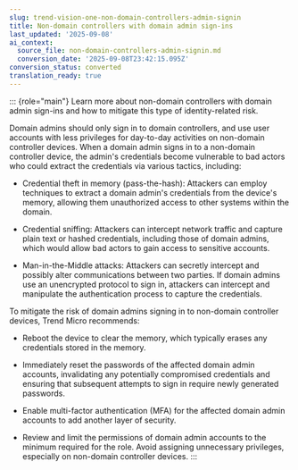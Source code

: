 ```yaml
---
slug: trend-vision-one-non-domain-controllers-admin-signin
title: Non-domain controllers with domain admin sign-ins
last_updated: '2025-09-08'
ai_context:
  source_file: non-domain-controllers-admin-signin.md
  conversion_date: '2025-09-08T23:42:15.095Z'
conversion_status: converted
translation_ready: true
---
```


::: {role="main"}
Learn more about non-domain controllers with domain admin sign-ins and how to mitigate this type of identity-related risk.

Domain admins should only sign in to domain controllers, and use user accounts with less privileges for day-to-day activities on non-domain controller devices. When a domain admin signs in to a non-domain controller device, the admin's credentials become vulnerable to bad actors who could extract the credentials via various tactics, including:

- Credential theft in memory (pass-the-hash): Attackers can employ techniques to extract a domain admin's credentials from the device's memory, allowing them unauthorized access to other systems within the domain.

- Credential sniffing: Attackers can intercept network traffic and capture plain text or hashed credentials, including those of domain admins, which would allow bad actors to gain access to sensitive accounts.

- Man-in-the-Middle attacks: Attackers can secretly intercept and possibly alter communications between two parties. If domain admins use an unencrypted protocol to sign in, attackers can intercept and manipulate the authentication process to capture the credentials.

To mitigate the risk of domain admins signing in to non-domain controller devices, Trend Micro recommends:

- Reboot the device to clear the memory, which typically erases any credentials stored in the memory.

- Immediately reset the passwords of the affected domain admin accounts, invalidating any potentially compromised credentials and ensuring that subsequent attempts to sign in require newly generated passwords.

- Enable multi-factor authentication (MFA) for the affected domain admin accounts to add another layer of security.

- Review and limit the permissions of domain admin accounts to the minimum required for the role. Avoid assigning unnecessary privileges, especially on non-domain controller devices.
:::
